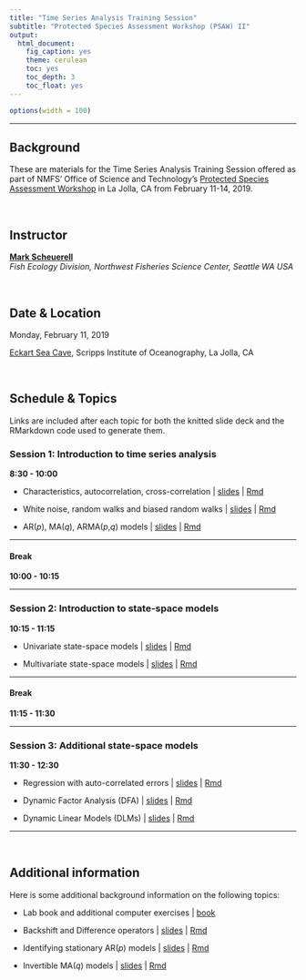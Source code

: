 ```yaml
---
title: "Time Series Analysis Training Session"
subtitle: "Protected Species Assessment Workshop (PSAW) II"
output:
  html_document:
    fig_caption: yes
    theme: cerulean
    toc: yes
    toc_depth: 3
    toc_float: yes
---
```


```r
options(width = 100)
```

***

## Background

These are materials for the Time Series Analysis Training Session offered as part of NMFS' Office of Science and Technology's [Protected Species Assessment Workshop](https://www.fisheries.noaa.gov/event/protected-species-assessment-workshop-psaw-ii) in La Jolla, CA from February 11-14, 2019.

<br>

## Instructor

[__Mark Scheuerell__](https://faculty.washington.edu/scheuerl/)  
_Fish Ecology Division, Northwest Fisheries Science Center, Seattle WA USA_

<br>

## Date & Location

Monday, February 11, 2019

[Eckart Sea Cave](figs/eckart.png), Scripps Institute of Oceanography, La Jolla, CA 

<br>

## Schedule & Topics

Links are included after each topic for both the knitted slide deck and the RMarkdown code used to generate them.

### Session 1: Introduction to time series analysis

__8:30 - 10:00__ 

  * Characteristics, autocorrelation, cross-correlation | [slides](session_1/lec_01_intro.html) | [Rmd](docs/session_1/lec_01_intro.Rmd)  
  
  * White noise, random walks and biased random walks | [slides](session_1/lec_02_WN_RW.html) | [Rmd](docs/session_1/lec_02_WN_RW.Rmd)  
  
  * AR(_p_), MA(_q_), ARMA(_p_,_q_) models | [slides](session_1/lec_03_ARMA_models.html) | [Rmd](docs/session_1/lec_03_ARMA_models.Rmd)  

***

#### Break

__10:00 - 10:15__

***

### Session 2: Introduction to state-space models

__10:15 - 11:15__

  * Univariate state-space models | [slides](session_2/lec_04_SSM.html) | [Rmd](docs/session_2/lec_04_SSM.Rmd)   
  
  * Multivariate state-space models | [slides](session_2/lec_05_MSSM.html) | [Rmd](docs/session_2/lec_05_MSSM.Rmd)  
  
***

#### Break

__11:15 - 11:30__

***

### Session 3: Additional state-space models

__11:30 - 12:30__

  * Regression with auto-correlated errors | [slides](session_3/lec_06_regr_ar1.html) | [Rmd](docs/session_3/lec_06_regr_ar1.Rmd)
  
  * Dynamic Factor Analysis (DFA) | [slides](session_3/lec_07_DFA.html) | [Rmd](docs/session_3/lec_07_DFA.Rmd)
  
  * Dynamic Linear Models (DLMs) | [slides](session_3/lec_08_DLM.html) | [Rmd](docs/session_3/lec_08_DLM.Rmd)
  
***

<br>

## Additional information

Here is some additional background information on the following topics:

 * Lab book and additional computer exercises | [book](https://nwfsc-timeseries.github.io/atsa-labs/)

 * Backshift and Difference operators | [slides](additional/ts_operators.html) | [Rmd](docs/additional/ts_operators.Rmd)
 
 * Identifying stationary AR(_p_) models | [slides](additional/stationary_AR.html) | [Rmd](docs/additional/stationary_AR.Rmd)
 
 * Invertible MA(_q_) models | [slides](additional/invertible_MA.html) | [Rmd](docs/additional/invertible_MA.Rmd)
 